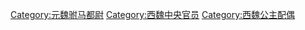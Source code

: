 [[Category:元魏驸马都尉|Category:元魏驸马都尉]]
[[Category:西魏中央官员|Category:西魏中央官员]]
[[Category:西魏公主配偶|Category:西魏公主配偶]]